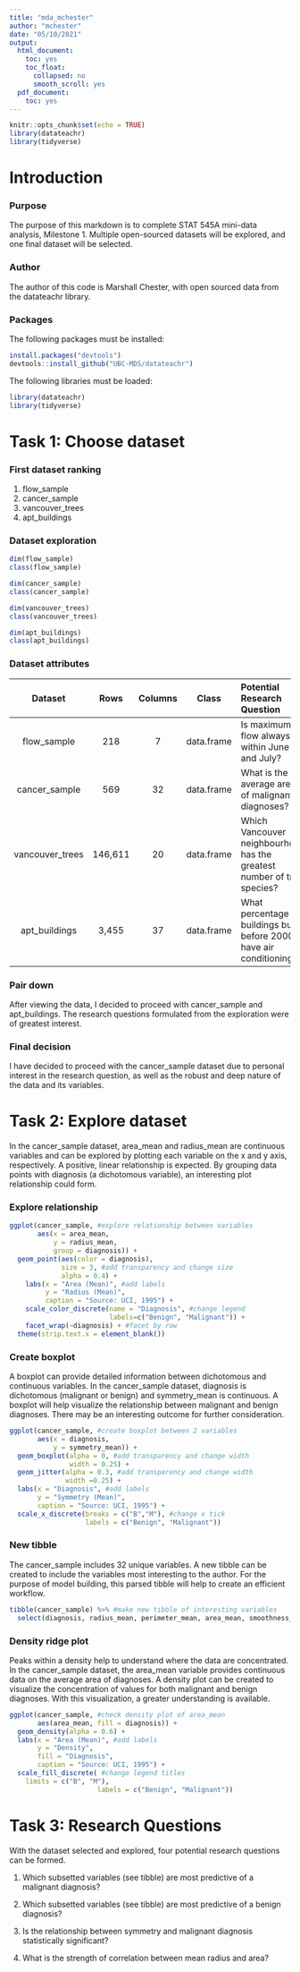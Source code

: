 ```yaml
---
title: "mda_mchester"
author: "mchester"
date: "05/10/2021"
output:
  html_document:
    toc: yes
    toc_float:
      collapsed: no
      smooth_scroll: yes
  pdf_document:
    toc: yes
---
```


```r
knitr::opts_chunk$set(echo = TRUE)
library(datateachr)
library(tidyverse)
```

# **Introduction**

### **Purpose**

The purpose of this markdown is to complete STAT 545A mini-data analysis, Milestone 1. Multiple open-sourced datasets will be explored, and one final dataset will be selected.

### **Author**

The author of this code is Marshall Chester, with open sourced data from the datateachr library.

### **Packages**

The following packages must be installed:

```r
install.packages("devtools")
devtools::install_github("UBC-MDS/datateachr")
```

The following libraries must be loaded:

```r
library(datateachr)
library(tidyverse)
```

# **Task 1: Choose dataset**


### **First dataset ranking**

1. flow_sample
2. cancer_sample
3. vancouver_trees
4. apt_buildings

### **Dataset exploration**

```r
dim(flow_sample)
class(flow_sample)

dim(cancer_sample)
class(cancer_sample)

dim(vancouver_trees)
class(vancouver_trees)

dim(apt_buildings)
class(apt_buildings)

```

### **Dataset attributes**

Dataset | Rows | Columns | Class | Potential Research Question 
:------:|:----:|:-------:|:-----:|:-----------------|
flow_sample | 218 | 7 | data.frame | Is maximum flow always within June and July?
cancer_sample | 569 | 32 | data.frame | What is the average area of malignant diagnoses?
vancouver_trees | 146,611 | 20 | data.frame | Which Vancouver neighbourhood has the greatest number of tree species?
apt_buildings | 3,455 | 37 | data.frame | What percentage of buildings built before 2000 have air conditioning?

### **Pair down**

After viewing the data, I decided to proceed with cancer_sample and apt_buildings. The research questions formulated from the exploration were of greatest interest.

### **Final decision**

I have decided to proceed with the cancer_sample dataset due to personal interest in the research question, as well as the robust and deep nature of the data and its variables.

# **Task 2: Explore dataset**

In the cancer_sample dataset, area_mean and radius_mean are continuous variables and can be explored by plotting each variable on the x and y axis, respectively. A positive, linear relationship is expected. By grouping data points with diagnosis (a dichotomous variable), an interesting plot relationship could form. 

### **Explore relationship**
```r
ggplot(cancer_sample, #explore relationship between variables
       aes(x = area_mean,
           y = radius_mean, 
           group = diagnosis)) +
  geom_point(aes(color = diagnosis),
             size = 3, #add transparency and change size
             alpha = 0.4) +
    labs(x = "Area (Mean)", #add labels
         y = "Radius (Mean)", 
         caption = "Source: UCI, 1995") +
    scale_color_discrete(name = "Diagnosis", #change legend
                         labels=c("Benign", "Malignant")) +
    facet_wrap(~diagnosis) + #facet by row
  theme(strip.text.x = element_blank())
```

### **Create boxplot**

A boxplot can provide detailed information between dichotomous and continuous variables. In the cancer_sample dataset, diagnosis is dichotomous (malignant or benign) and symmetry_mean is continuous. A boxplot will help visualize the relationship between malignant and benign diagnoses. There may be an interesting outcome for further consideration.

```r
ggplot(cancer_sample, #create boxplot between 2 variables
       aes(x = diagnosis,
           y = symmetry_mean)) +
  geom_boxplot(alpha = 0, #add transparency and change width
               width = 0.25) +
  geom_jitter(alpha = 0.3, #add transparency and change width
              width =0.25) + 
  labs(x = "Diagnosis", #add labels
       y = "Symmetry (Mean)", 
       caption = "Source: UCI, 1995") +
  scale_x_discrete(breaks = c("B","M"), #change x tick
                   labels = c("Benign", "Malignant"))
```

### **New tibble**

The cancer_sample includes 32 unique variables. A new tibble can be created to include the variables most interesting to the author. For the purpose of model building, this parsed tibble will help to create an efficient workflow. 

```r
tibble(cancer_sample) %>% #make new tibble of interesting variables
  select(diagnosis, radius_mean, perimeter_mean, area_mean, smoothness_mean, symmetry_mean)
```

### **Density ridge plot**

Peaks within a density help to understand where the data are concentrated. In the cancer_sample dataset, the area_mean variable provides continuous data on the average area of diagnoses. A density plot can be created to visualize the concentration of values for both malignant and benign diagnoses. With this visualization, a greater understanding is available. 

```r
ggplot(cancer_sample, #check density plot of area_mean
       aes(area_mean, fill = diagnosis)) +
  geom_density(alpha = 0.6) +
  labs(x = "Area (Mean)", #add labels
       y = "Density",
       fill = "Diagnosis",
       caption = "Source: UCI, 1995") +
  scale_fill_discrete( #change legend titles
    limits = c("B", "M"),
                      labels = c("Benign", "Malignant"))
```

# **Task 3: Research Questions**

With the dataset selected and explored, four potential research questions can be formed. 

1. Which subsetted variables (see tibble) are most predictive of a malignant diagnosis?\n

2. Which subsetted variables (see tibble) are most predictive of a benign diagnosis?\n

3. Is the relationship between symmetry and malignant diagnosis statistically significant?\n

4. What is the strength of correlation between mean radius and area?\n